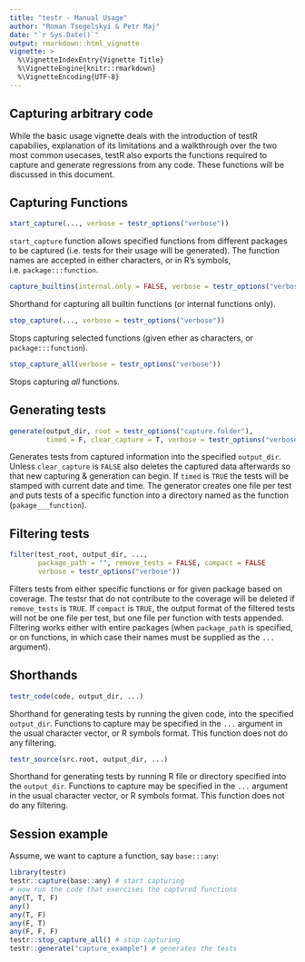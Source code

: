 ```yaml
---
title: "testr - Manual Usage"
author: "Roman Tsegelskyi & Petr Maj"
date: "`r Sys.Date()`"
output: rmarkdown::html_vignette
vignette: >
  %\VignetteIndexEntry{Vignette Title}
  %\VignetteEngine{knitr::rmarkdown}
  %\VignetteEncoding{UTF-8}
---
```

## Capturing arbitrary code

While the basic usage vignette deals with the introduction of testR capabilies, explanation of its limitations and a walkthrough over the two most common usecases, testR also exports the functions required to capture and generate regressions from any code. These functions will be discussed in this document.

## Capturing Functions

```R
start_capture(..., verbose = testr_options("verbose"))
```

`start_capture` function allows specified functions from different packages to be captured (i.e. tests for their usage will be generated). The function names are accepted in either characters, or in R's symbols, i.e. `package:::function`.

```R
capture_builtins(internal.only = FALSE, verbose = testr_options("verbose"))
```

Shorthand for capturing all builtin functions (or internal functions only).

```R
stop_capture(..., verbose = testr_options("verbose"))
```

Stops capturing selected functions (given ether as characters, or `package:::function`).

```R
stop_capture_all(verbose = testr_options("verbose"))
```

Stops capturing *all* functions. 

## Generating tests

```R
generate(output_dir, root = testr_options("capture.folder"),
         timed = F, clear_capture = T, verbose = testr_options("verbose"))
```

Generates tests from captured information into the specified `output_dir`. Unless `clear_capture` is `FALSE` also deletes the captured data afterwards so that new capturing & generation can begin. If `timed` is `TRUE` the tests will be stamped with current date and time. The generator creates one file per test and puts tests of a specific function into a directory named as the function (`pakage___function`).

## Filtering tests

```R
filter(test_root, output_dir, ...,
       package_path = "", remove_tests = FALSE, compact = FALSE
       verbose = testr_options("verbose"))
```

Filters tests from either specific functions or for given package based on coverage. The testsr that do not contribute to the coverage will be deleted if `remove_tests` is `TRUE`. If `compact` is `TRUE`, the output format of the filtered tests will not be one file per test, but one file per function with tests appended. Filtering works either with entire packages (when `package_path` is specified, or on functions, in which case their names must be supplied as the `...` argument).

## Shorthands

```R
testr_code(code, output_dir, ...)
```

Shorthand for generating tests by running the given code, into the specified `output_dir`. Functions to capture may be specified in the `...` argument in the usual character vector, or R symbols format. This function does not do any filtering. 

```R
testr_source(src.root, output_dir, ...)
```
                   
Shorthand for generating tests by running R file or directory specified into the `output_dir`. Functions to capture may be specified in the `...` argument in the usual character vector, or R symbols format. This function does not do any filtering. 

## Session example

Assume, we want to capture a function, say `base:::any`:

```R
library(testr)
testr::capture(base::any) # start capturing
# now run the code that exercises the captured functions
any(T, T, F)
any()
any(T, F)
any(F, T)
any(F, F, F)
testr::stop_capture_all() # stop capturing
testr::generate("capture_example") # generates the tests
```
